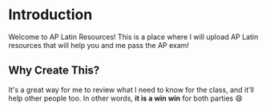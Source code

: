 # Introduction

Welcome to AP Latin Resources! This is a place where I will upload AP Latin resources that will help you and me pass the AP exam!

## Why Create This?

It's a great way for me to review what I need to know for the class, and it'll help other people too. In other words, **it is a win win** for both parties 😄
